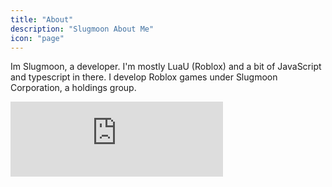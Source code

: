 ```yaml
---
title: "About"
description: "Slugmoon About Me"
icon: "page"
---
```


Im Slugmoon, a developer. I'm mostly LuaU (Roblox) and a bit of JavaScript and typescript in there. I develop Roblox games under Slugmoon Corporation, a holdings group.

<iframe title="Discord user embed" width="340" height="120" frameborder="0" sandbox="allow-scripts" src="https://widgets.vendicated.dev/user?id=963454399160668220&theme=dark&banner=true&full-banner=false&rounded-corners=true&discord-icon=true&badges=true&guess-nitro=true&" />

<Accordion title="Games I Own" description="Games managed or owned by me." icon="gamepad-modern">
  ## Freshlux Shopping

  A virtual shopping game on the ROBLOX platform.
</Accordion>